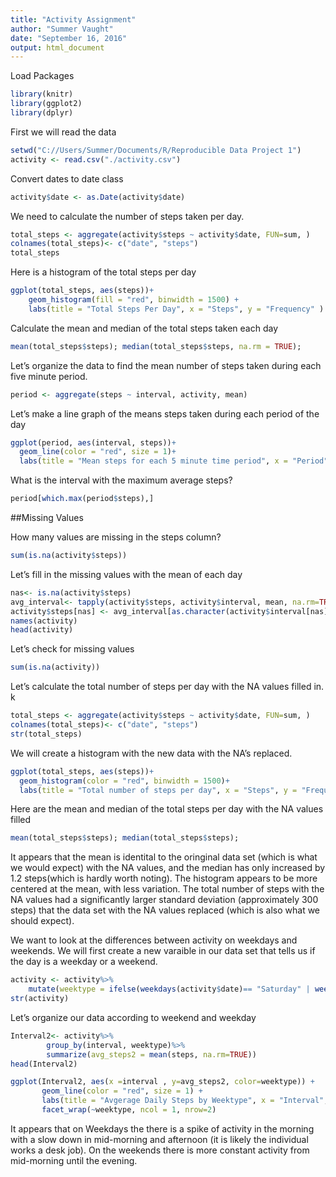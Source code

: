 ---
title: "Activity Assignment"
author: "Summer Vaught"
date: "September 16, 2016"
output: html_document
---
Load Packages

```{r loadpackages}
library(knitr)
library(ggplot2)
library(dplyr)
```

First we will read the data
```{r readdata}
setwd("C://Users/Summer/Documents/R/Reproducible Data Project 1")
activity <- read.csv("./activity.csv")
```
Convert dates to date class
```{r convertdates}
activity$date <- as.Date(activity$date)
```
We need to calculate the number of steps taken per day. 
```{r totalsteps}
total_steps <- aggregate(activity$steps ~ activity$date, FUN=sum, )
colnames(total_steps)<- c("date", "steps")
total_steps
```
Here is a histogram of the total steps per day
```{r histogram}
ggplot(total_steps, aes(steps))+
    geom_histogram(fill = "red", binwidth = 1500) +
    labs(title = "Total Steps Per Day", x = "Steps", y = "Frequency" )
```

Calculate the mean and median of the total steps taken each day

```{r meantotalsteps}
mean(total_steps$steps); median(total_steps$steps, na.rm = TRUE);
```

Let's organize the data to find the mean number of steps taken during each five minute period.
```{r stepsperperiod}
period <- aggregate(steps ~ interval, activity, mean)
```
Let's make a line graph of the means steps taken during each period of the day
```{r linegraph}
ggplot(period, aes(interval, steps))+
  geom_line(color = "red", size = 1)+
  labs(title = "Mean steps for each 5 minute time period", x = "Period", y = "Mean number of steps per day")
```

What is the interval with the maximum average steps?

``` {r maxinterval}
period[which.max(period$steps),]
```

##Missing Values

How many values are missing in the steps column?

```{ r missing}
sum(is.na(activity$steps))
```

Let's fill in the missing values with the mean of each day

``` {r fillmissing}
nas<- is.na(activity$steps)
avg_interval<- tapply(activity$steps, activity$interval, mean, na.rm=TRUE, simplify = TRUE)
activity$steps[nas] <- avg_interval[as.character(activity$interval[nas])]
names(activity)
head(activity)
```

Let's check for missing values

```{r checkmissing}
sum(is.na(activity))
```
  
Let's calculate the total number of steps per day with the NA values filled in. 
k
```{r totalstepsnona}
total_steps <- aggregate(activity$steps ~ activity$date, FUN=sum, )
colnames(total_steps)<- c("date", "steps")
str(total_steps)
```

We will create a histogram with the new data with the NA's replaced.
```{r histnona}
ggplot(total_steps, aes(steps))+
  geom_histogram(color = "red", binwidth = 1500)+
  labs(title = "Total number of steps per day", x = "Steps", y = "Frequency")
```

Here are the mean and median of the total steps per day with the NA values filled 
```{r mean_med_nona}
mean(total_steps$steps); median(total_steps$steps); 
```

It appears that the mean is identital to the oringinal data set (which is what we would expect) with the NA values, and the median has only increased by 1.2 steps(which is hardly worth noting). The histogram appears to be more centered at the mean, with less variation. The total number of steps with the NA values had a significantly larger standard deviation (approximately 300 steps) that the data set with the NA values replaced (which is also what we should expect).

We want to look at the differences between activity on weekdays and weekends. We will first create a new varaible in our data set that tells us if the day is a weekday or a weekend. 

```{r labelweekday}
activity <- activity%>%
    mutate(weektype = ifelse(weekdays(activity$date)== "Saturday" | weekdays(activity$date) == "Sunday", "Weekend", "Weekday"))
str(activity)
```

Let's organize our data according to weekend and weekday

```{r splitweekday}
Interval2<- activity%>%
        group_by(interval, weektype)%>%
        summarize(avg_steps2 = mean(steps, na.rm=TRUE))
head(Interval2)
```

```{r weekdayplot}
ggplot(Interval2, aes(x =interval , y=avg_steps2, color=weektype)) +
       geom_line(color = "red", size = 1) +
       labs(title = "Avgerage Daily Steps by Weektype", x = "Interval", y = "Steps") +
       facet_wrap(~weektype, ncol = 1, nrow=2)
```

It appears that on Weekdays the there is a spike of activity in the morning with a slow down in mid-morning and afternoon (it is likely the individual works a desk job). On the weekends there is more constant activity from mid-morning until the evening. 








    

